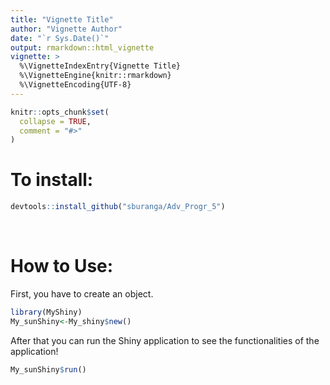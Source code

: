 ```yaml
---
title: "Vignette Title"
author: "Vignette Author"
date: "`r Sys.Date()`"
output: rmarkdown::html_vignette
vignette: >
  %\VignetteIndexEntry{Vignette Title}
  %\VignetteEngine{knitr::rmarkdown}
  %\VignetteEncoding{UTF-8}
---
```


```r
knitr::opts_chunk$set(
  collapse = TRUE,
  comment = "#>"
)
```

# To install:

```r
devtools::install_github("sburanga/Adv_Progr_5")

```

$~$

# How to Use:

First, you have to create an object.

```r
library(MyShiny)
My_sunShiny<-My_shiny$new()

```

After that you can run the Shiny application to see the functionalities of the application!

```r

My_sunShiny$run()

```









